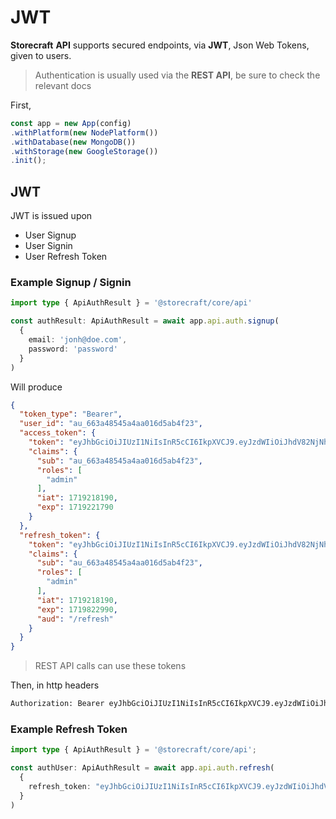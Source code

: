 # JWT

**Storecraft** **API** supports secured endpoints, via **JWT**, Json Web Tokens, given to users.

> Authentication is usually used via the **REST API**, be sure to check the relevant docs

First,

```ts
const app = new App(config)
.withPlatform(new NodePlatform())
.withDatabase(new MongoDB())
.withStorage(new GoogleStorage())
.init();
```

## JWT

JWT is issued upon
- User Signup
- User Signin
- User Refresh Token

### Example Signup / Signin

```ts
import type { ApiAuthResult } = '@storecraft/core/api'

const authResult: ApiAuthResult = await app.api.auth.signup(
  {
    email: 'jonh@doe.com',
    password: 'password'
  }
)

```

Will produce

```json
{
  "token_type": "Bearer",
  "user_id": "au_663a48545a4aa016d5ab4f23",
  "access_token": {
    "token": "eyJhbGciOiJIUzI1NiIsInR5cCI6IkpXVCJ9.eyJzdWIiOiJhdV82NjNhNDg1NDVhNGFhMDE2ZDVhYjRmMjMiLCJyb2xlcyI6WyJhZG1pbiJdLCJpYXQiOjE3MTkyMTgxOTAsImV4cCI6MTcxOTIyMTc5MH0.rWG1___wuq2liHfVhE5_RLlPy-vv9roU8YmwU9iSoGE",
    "claims": {
      "sub": "au_663a48545a4aa016d5ab4f23",
      "roles": [
        "admin"
      ],
      "iat": 1719218190,
      "exp": 1719221790
    }
  },
  "refresh_token": {
    "token": "eyJhbGciOiJIUzI1NiIsInR5cCI6IkpXVCJ9.eyJzdWIiOiJhdV82NjNhNDg1NDVhNGFhMDE2ZDVhYjRmMjMiLCJyb2xlcyI6WyJhZG1pbiJdLCJpYXQiOjE3MTkyMTgxOTAsImV4cCI6MTcxOTgyMjk5MCwiYXVkIjoiL3JlZnJlc2gifQ.Li-c8IXT4POSV_a2fVlf33fxZUqIqs6ar2w4YrRUk6Q",
    "claims": {
      "sub": "au_663a48545a4aa016d5ab4f23",
      "roles": [
        "admin"
      ],
      "iat": 1719218190,
      "exp": 1719822990,
      "aud": "/refresh"
    }
  }
}
```

> REST API calls can use these tokens

Then, in http headers

```txt
Authorization: Bearer eyJhbGciOiJIUzI1NiIsInR5cCI6IkpXVCJ9.eyJzdWIiOiJhdV82NjNhNDg1NDVhNGFhMDE2ZDVhYjRmMjMiLCJyb2xlcyI6WyJhZG1pbiJdLCJpYXQiOjE3MTkyMTgxOTAsImV4cCI6MTcxOTgyMjk5MCwiYXVkIjoiL3JlZnJlc2gifQ.Li-c8IXT4POSV_a2fVlf33fxZUqIqs6ar2w4YrRUk6Q
```

### Example Refresh Token

```ts
import type { ApiAuthResult } = '@storecraft/core/api';

const authUser: ApiAuthResult = await app.api.auth.refresh(
  {
    refresh_token: "eyJhbGciOiJIUzI1NiIsInR5cCI6IkpXVCJ9.eyJzdWIiOiJhdV82NjNhNDg1NDVhNGFhMDE2ZDVhYjRmMjMiLCJyb2xlcyI6WyJhZG1pbiJdLCJpYXQiOjE3MTkyMTgxOTAsImV4cCI6MTcxOTgyMjk5MCwiYXVkIjoiL3JlZnJlc2gifQ.Li-c8IXT4POSV_a2fVlf33fxZUqIqs6ar2w4YrRUk6Q"
  }
)

```

